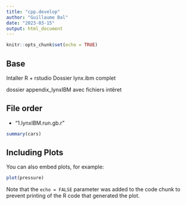 ```yaml
---
title: "cpp.develop"
author: "Guillaume Bal"
date: "2023-03-15"
output: html_document
---
```


```r
knitr::opts_chunk$set(echo = TRUE)
```

## Base

Intaller R + rstudio
Dossier lynx.ibm complet

dossier appendix_lynxIBM avec fichiers intêret


## File order

+ "1.lynxIBM.run.gb.r"


```r
summary(cars)
```

## Including Plots

You can also embed plots, for example:

```r
plot(pressure)
```

Note that the `echo = FALSE` parameter was added to the code chunk to prevent printing of the R code that generated the plot.
